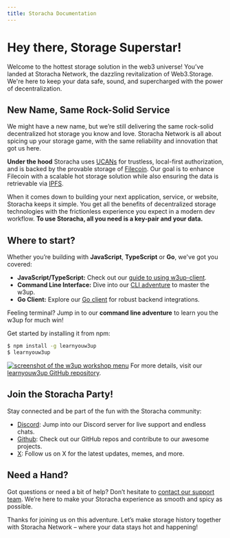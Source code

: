```yaml
---
title: Storacha Documentation
---
```



# Hey there, Storage Superstar!

Welcome to the hottest storage solution in the web3 universe! You’ve landed at Storacha Network, the dazzling revitalization of Web3.Storage. We're here to keep your data safe, sound, and supercharged with the power of decentralization.

## New Name, Same Rock-Solid Service

We might have a new name, but we’re still delivering the same rock-solid decentralized hot storage you know and love. Storacha Network is all about spicing up your storage game, with the same reliability and innovation that got us here.

**Under the hood** Storacha uses [UCANs](https://github.com/ucan-wg/spec) for trustless, local-first authorization, and is backed by the provable storage of [Filecoin](https://docs.filecoin.io/basics/what-is-filecoin). Our goal is to enhance Filecoin with a scalable hot storage solution while also ensuring the data is retrievable via [IPFS](https://docs.ipfs.tech/).

When it comes down to building your next application, service, or website, Storacha keeps it simple. You get all the benefits of decentralized storage technologies with the frictionless experience you expect in a modern dev workflow. **To use Storacha, all you need is a key-pair and your data.**

## Where to start?

Whether you’re building with **JavaScript**, **TypeScript**  or **Go**, we've got you covered:

- **JavaScript/TypeScript:** Check out our [guide to using w3up-client](/w3cli).
- **Command Line Interface:** Dive into our [CLI adventure](/w3up-client) to master the w3up.
- **Go Client:** Explore our [Go client](/go-w3up) for robust backend integrations.

Feeling terminal? Jump in to our **command line adventure** to learn you the w3up for much win!

Get started by installing it from npm:

```sh
$ npm install -g learnyouw3up
$ learnyouw3up
```

[![screenshot of the w3up workshop menu](./learnyouw3up.png)](https://github.com/storacha/learnyouw3up)
For more details, visit our [learnyouw3up GitHub repository](https://github.com/storacha/learnyouw3up).

## Join the Storacha Party!

Stay connected and be part of the fun with the Storacha community:

- [Discord](https://discord.gg/DKRgSqYJY6): Jump into our Discord server for live support and endless chats.
- [Github](https://github.com/storacha): Check out our GitHub repos and contribute to our awesome projects.
- [X](https://x.com/storachanetwork): Follow us on X for the latest updates, memes, and more.

## Need a Hand?

Got questions or need a bit of help? Don’t hesitate to [contact our support team](mailto:support@storacha.network). We’re here to make your Storacha experience as smooth and spicy as possible.

Thanks for joining us on this adventure. Let’s make storage history together with Storacha Network – where your data stays hot and happening!

<Cards>
  <Card icon='💾 ' title="CLI" href="/w3cli" />
  <Card icon='✨ ' title="JS Client" href="/w3up-client" />
  <Card icon='🐹 ' title="Go Client" href="/go-w3up" />
</Cards>
